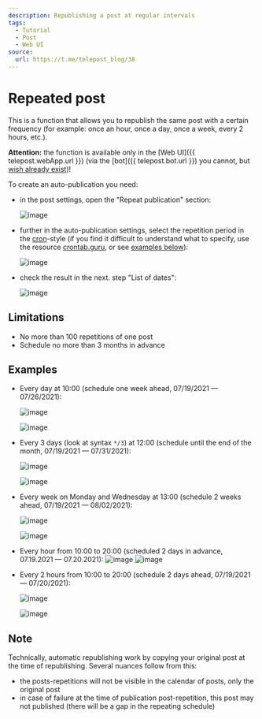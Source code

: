 ```yaml
---
description: Republishing a post at regular intervals
tags:
  - Tutorial
  - Post
  - Web UI
source:
  url: https://t.me/telepost_blog/38
---
```


# Repeated post

This is a function that allows you to republish the same post with a certain frequency (for example: once an hour, once a day, once a week, every 2 hours, etc.).

**Attention:** the function is available only in the [Web UI]({{ telepost.webApp.url }}) (via the [bot]({{ telepost.bot.url }}) you cannot, but [wish already exist](https://github.com/Telepost-me/support/issues/39))!

To create an auto-publication you need:

* in the post settings, open the "Repeat publication" section:

  ![image](/images/126070159-8f4a327b-6b8c-4669-b707-89436a22a269.png)

* further in the auto-publication settings, select the repetition period in the [cron](https://en.wikipedia.org/wiki/Cron)-style (if you find it difficult to understand what to specify, use the resource [crontab.guru](https://crontab.guru), or see [examples below](#examples)):

  ![image](/images/126074407-a20cfe1d-2fed-46a0-8c83-19367778ecf6.png)

* check the result in the next. step "List of dates":

  ![image](/images/126080926-1bf5b5cb-dd00-4246-be11-81bb4598fdd0.png)

## Limitations

* No more than 100 repetitions of one post
* Schedule no more than 3 months in advance

## Examples

* Every day at 10:00 (schedule one week ahead, 07/19/2021 — 07/26/2021):

  ![image](/images/126081296-72fd5bc6-44ca-4ec7-9647-c5a1d17e5aec.png)

  ![image](/images/126081158-b163cacf-f31b-4d2b-a7fd-1ea3f95b1ae5.png)

* Every 3 days (look at syntax `*/3`) at 12:00 (schedule until the end of the month, 07/19/2021 — 07/31/2021):

  ![image](/images/126081244-2b79d6c2-4153-46bd-85b8-c9dafbee9f31.png)

  ![image](/images/126081209-09daf9c8-fc48-471d-81b2-b32a3485db77.png)

* Every week on Monday and Wednesday at 13:00 (schedule 2 weeks ahead, 07/19/2021 — 08/02/2021):

  ![image](/images/126081352-1b62ddeb-2f0c-4c70-993a-37a22e65c2f0.png)

  ![image](/images/126081367-a30c3a38-609c-4867-b75d-d06b35f01c42.png)

* Every hour from 10:00 to 20:00 (scheduled 2 days in advance, 07.19.2021 — 07.20.2021):
  ![image](/images/126081521-2dcd5f46-8b2e-47d3-bebe-2cee9aa8c868.png)
  ![image](/images/126081578-47c748a5-3d85-452c-a9f4-e4cf421af7ee.png)

* Every 2 hours from 10:00 to 20:00 (schedule 2 days ahead, 07/19/2021 — 07/20/2021):

  ![image](/images/126081677-23bdb313-fa79-40bf-886d-856abb08a80e.png)

  ![image](/images/126082153-41175d22-0ddb-4397-8bf1-a3c1ed2fecb9.png)

## Note

Technically, automatic republishing work by copying your original post at the time of republishing. Several nuances follow from this:

* the posts-repetitions will not be visible in the calendar of posts, only the original post
* in case of failure at the time of publication post-repetition, this post may not published (there will be a gap in the repeating schedule)

